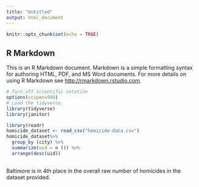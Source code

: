 ```yaml
---
title: "Untitled"
output: html_document
---
```


```r
knitr::opts_chunk$set(echo = TRUE)
```

## R Markdown

This is an R Markdown document. Markdown is a simple formatting syntax for authoring HTML, PDF, and MS Word documents. For more details on using R Markdown see <http://rmarkdown.rstudio.com>.
```r
# Turn off scientific notation
options(scipen=999)
# Load the tidyverse.
library(tidyverse)
library(janitor)
```

```r
library(readr)
homicide_dataset <- read_csv("homicide-data.csv")
homicide_dataset%>%
  group_by (city) %>%
  summarize(uid = n ()) %>%
  arrange(desc(uid))
   
```
Baltimore is in 4th place in the overall raw number of homicides in the dataset provided. 

